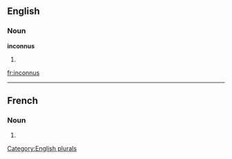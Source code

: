 ==English==

===Noun===
'''inconnus'''

# {{plural of|[[inconnu]]}}

[[Category:English plurals]]

[[fr:inconnus]]

----
==French==

===Noun===
{{infl|fr|plural}} {{m|p}}

# {{plural of|inconnu|lang=French}}


{{rfc-auto}}